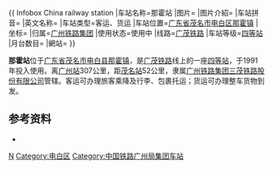 {{ Infobox China railway station
|车站名称=那霍站
|图片=
|图片介紹=
|车站拼音={{lang|la|Nàhuò Zhàn}}
|英文名称={{lang|en|Nahuo Railway Station}}
|车站类型=客运、货运
|车站位置={{CHN}}[[广东省|广东省]][[茂名市|茂名市]][[电白区|电白区]][[那霍镇|那霍镇]]
|坐标=
|归属=[[广州铁路集团|广州铁路集团]]
|使用状态=使用中
|线路=[[广茂铁路|广茂铁路]]
|车站等级=[[四等站_(中国大陆)|四等站]]
|月台数目=
|網站=
}}

'''那霍站'''位于[[广东省|广东省]][[茂名市|茂名市]][[电白县|电白县]][[那霍镇|那霍镇]]，是[[广茂铁路|广茂铁路]]线上的一座[[四等站|四等站]]，于1991年投入使用。离[[广州站|广州站]]307公里，距[[茂名站|茂名站]]52公里，隶属[[广州铁路集团|广州铁路集团]][[三茂铁路股份有限公司|三茂铁路股份有限公司]]管辖。客运可办理旅客乘降及行李、包裹托运；货运可办理整车货物到发。

==参考资料==
*{{Citation 
|last =孙本祥
|first =
|year=2003年
|title=《中国铁路站名词典》
|publisher=中国铁道出版社
|isbn=7-113-03941-3
}}

{{广茂铁路}}
{{China-rail-stub}}

[[Category:茂名市铁路车站|N]]
[[Category:电白区|Category:电白区]]
[[Category:中国铁路广州局集团车站|Category:中国铁路广州局集团车站]]